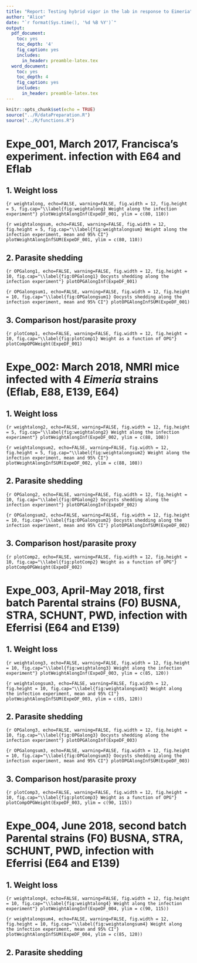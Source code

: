 ```yaml
---
title: "Report: Testing hybrid vigor in the lab in response to Eimeria"
author: "Alice"
date: "`r format(Sys.time(), '%d %B %Y')`"
output:
  pdf_document:
    toc: yes
    toc_depth: '4'
    fig_caption: yes        
    includes:  
      in_header: preamble-latex.tex
  word_document:
    toc: yes
    toc_depth: 4
    fig_caption: yes        
    includes:  
      in_header: preamble-latex.tex
---
```


```r
knitr::opts_chunk$set(echo = TRUE)
source("../R/dataPreparation.R")
source("../R/functions.R")
```

# Expe_001, March 2017, Francisca's experiment. infection with E64 and Eflab

## 1. Weight loss
```{r weightalong, echo=FALSE, warning=FALSE, fig.width = 12, fig.height = 5, fig.cap="\\label{fig:weightalong} Weight along the infection experiment"}
plotWeightAlongInf(ExpeDF_001, ylim = c(80, 110))
```

```{r weightalongsum, echo=FALSE, warning=FALSE, fig.width = 12, fig.height = 5, fig.cap="\\label{fig:weightalongsum} Weight along the infection experiment, mean and 95% CI"}
plotWeightAlongInfSUM(ExpeDF_001, ylim = c(80, 110))
```

## 2. Parasite shedding

```{r OPGalong1, echo=FALSE, warning=FALSE, fig.width = 12, fig.height = 10, fig.cap="\\label{fig:OPGalong1} Oocysts shedding along the infection experiment"}
plotOPGAlongInf(ExpeDF_001)
```

```{r OPGalongsum1, echo=FALSE, warning=FALSE, fig.width = 12, fig.height = 10, fig.cap="\\label{fig:OPGalongsum1} Oocysts shedding along the infection experiment, mean and 95% CI"}
plotOPGAlongInfSUM(ExpeDF_001)
```

## 3. Comparison host/parasite proxy

```{r plotComp1, echo=FALSE, warning=FALSE, fig.width = 12, fig.height = 10, fig.cap="\\label{fig:plotComp1} Weight as a function of OPG"}
plotCompOPGWeight(ExpeDF_001)
```

# Expe_002: March 2018, NMRI mice infected with 4 *Eimeria* strains (Eflab, E88, E139, E64)

## 1. Weight loss
```{r weightalong2, echo=FALSE, warning=FALSE, fig.width = 12, fig.height = 5, fig.cap="\\label{fig:weightalong2} Weight along the infection experiment"}
plotWeightAlongInf(ExpeDF_002, ylim = c(88, 108))
```

```{r weightalongsum2, echo=FALSE, warning=FALSE, fig.width = 12, fig.height = 5, fig.cap="\\label{fig:weightalongsum2} Weight along the infection experiment, mean and 95% CI"}
plotWeightAlongInfSUM(ExpeDF_002, ylim = c(88, 108))
```

## 2. Parasite shedding

```{r OPGalong2, echo=FALSE, warning=FALSE, fig.width = 12, fig.height = 10, fig.cap="\\label{fig:OPGalong2} Oocysts shedding along the infection experiment"}
plotOPGAlongInf(ExpeDF_002)
```

```{r OPGalongsum2, echo=FALSE, warning=FALSE, fig.width = 12, fig.height = 10, fig.cap="\\label{fig:OPGalongsum2} Oocysts shedding along the infection experiment, mean and 95% CI"}
plotOPGAlongInfSUM(ExpeDF_002)
```

## 3. Comparison host/parasite proxy

```{r plotComp2, echo=FALSE, warning=FALSE, fig.width = 12, fig.height = 10, fig.cap="\\label{fig:plotComp2} Weight as a function of OPG"}
plotCompOPGWeight(ExpeDF_002)
```

# Expe_003, April-May 2018, first batch Parental strains (F0) BUSNA, STRA, SCHUNT, PWD, infection with Eferrisi (E64 and E139)

## 1. Weight loss

```{r weightalong3, echo=FALSE, warning=FALSE, fig.width = 12, fig.height = 10, fig.cap="\\label{fig:weightalong3} Weight along the infection experiment"}
plotWeightAlongInf(ExpeDF_003, ylim = c(85, 120))
```

```{r weightalongsum3, echo=FALSE, warning=FALSE, fig.width = 12, fig.height = 10, fig.cap="\\label{fig:weightalongsum3} Weight along the infection experiment, mean and 95% CI"}
plotWeightAlongInfSUM(ExpeDF_003, ylim = c(85, 120))
```

## 2. Parasite shedding

```{r OPGalong3, echo=FALSE, warning=FALSE, fig.width = 12, fig.height = 10, fig.cap="\\label{fig:OPGalong3} Oocysts shedding along the infection experiment"}
plotOPGAlongInf(ExpeDF_003)
```

```{r OPGalongsum3, echo=FALSE, warning=FALSE, fig.width = 12, fig.height = 10, fig.cap="\\label{fig:OPGalongsum3} Oocysts shedding along the infection experiment, mean and 95% CI"}
plotOPGAlongInfSUM(ExpeDF_003)
```

## 3. Comparison host/parasite proxy

```{r plotComp3, echo=FALSE, warning=FALSE, fig.width = 12, fig.height = 10, fig.cap="\\label{fig:plotComp3} Weight as a function of OPG"}
plotCompOPGWeight(ExpeDF_003, ylim = c(90, 115))
```

# Expe_004, June 2018, second batch Parental strains (F0) BUSNA, STRA, SCHUNT, PWD, infection with Eferrisi (E64 and E139)

## 1. Weight loss

```{r weightalong4, echo=FALSE, warning=FALSE, fig.width = 12, fig.height = 10, fig.cap="\\label{fig:weightalong4} Weight along the infection experiment"}
plotWeightAlongInf(ExpeDF_004, ylim = c(90, 115))
```

```{r weightalongsum4, echo=FALSE, warning=FALSE, fig.width = 12, fig.height = 10, fig.cap="\\label{fig:weightalongsum4} Weight along the infection experiment, mean and 95% CI"}
plotWeightAlongInfSUM(ExpeDF_004, ylim = c(85, 120))
```

## 2. Parasite shedding
